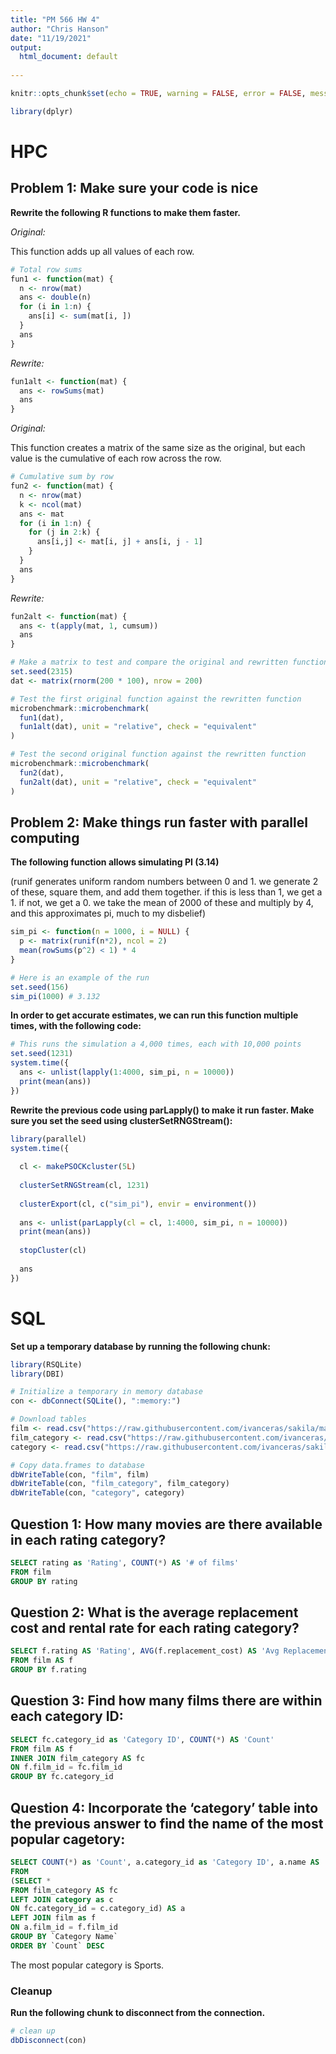 ```yaml
---
title: "PM 566 HW 4"
author: "Chris Hanson"
date: "11/19/2021"
output: 
  html_document: default
  
---
```


```r
knitr::opts_chunk$set(echo = TRUE, warning = FALSE, error = FALSE, message = FALSE)
```

```r
library(dplyr)
```


# HPC

## Problem 1: Make sure your code is nice

**Rewrite the following R functions to make them faster.**

*Original:*

This function adds up all values of each row.

```r
# Total row sums
fun1 <- function(mat) {
  n <- nrow(mat)
  ans <- double(n) 
  for (i in 1:n) {
    ans[i] <- sum(mat[i, ])
  }
  ans
}
```

*Rewrite:*

```r
fun1alt <- function(mat) {
  ans <- rowSums(mat)
  ans
}
```

*Original:*

This function creates a matrix of the same size as the original, but each value is the cumulative of each row across the row.

```r
# Cumulative sum by row
fun2 <- function(mat) {
  n <- nrow(mat)
  k <- ncol(mat)
  ans <- mat
  for (i in 1:n) {
    for (j in 2:k) {
      ans[i,j] <- mat[i, j] + ans[i, j - 1]
    }
  }
  ans
}
```

*Rewrite:*

```r
fun2alt <- function(mat) {
  ans <- t(apply(mat, 1, cumsum))
  ans
}
```

```r
# Make a matrix to test and compare the original and rewritten functions
set.seed(2315)
dat <- matrix(rnorm(200 * 100), nrow = 200)

# Test the first original function against the rewritten function
microbenchmark::microbenchmark(
  fun1(dat),
  fun1alt(dat), unit = "relative", check = "equivalent"
)

# Test the second original function against the rewritten function
microbenchmark::microbenchmark(
  fun2(dat),
  fun2alt(dat), unit = "relative", check = "equivalent"
)
```

## Problem 2: Make things run faster with parallel computing

**The following function allows simulating PI (3.14)**

(runif generates uniform random numbers between 0 and 1. we generate 2 of these, square them, and add them together. if this is less than 1, we get a 1. if not, we get a 0. we take the mean of 2000 of these and multiply by 4, and this approximates pi, much to my disbelief)

```r
sim_pi <- function(n = 1000, i = NULL) {
  p <- matrix(runif(n*2), ncol = 2)
  mean(rowSums(p^2) < 1) * 4
}

# Here is an example of the run
set.seed(156)
sim_pi(1000) # 3.132
```

**In order to get accurate estimates, we can run this function multiple times, with the following code:**

```r
# This runs the simulation a 4,000 times, each with 10,000 points
set.seed(1231)
system.time({
  ans <- unlist(lapply(1:4000, sim_pi, n = 10000))
  print(mean(ans))
})
```

**Rewrite the previous code using parLapply() to make it run faster. Make sure you set the seed using clusterSetRNGStream():**

```r
library(parallel)
system.time({
  
  cl <- makePSOCKcluster(5L)
  
  clusterSetRNGStream(cl, 1231)
  
  clusterExport(cl, c("sim_pi"), envir = environment())
  
  ans <- unlist(parLapply(cl = cl, 1:4000, sim_pi, n = 10000))
  print(mean(ans))
  
  stopCluster(cl)
  
  ans
})
```

# SQL

**Set up a temporary database by running the following chunk:**

```r
library(RSQLite)
library(DBI)

# Initialize a temporary in memory database
con <- dbConnect(SQLite(), ":memory:")

# Download tables
film <- read.csv("https://raw.githubusercontent.com/ivanceras/sakila/master/csv-sakila-db/film.csv")
film_category <- read.csv("https://raw.githubusercontent.com/ivanceras/sakila/master/csv-sakila-db/film_category.csv")
category <- read.csv("https://raw.githubusercontent.com/ivanceras/sakila/master/csv-sakila-db/category.csv")

# Copy data.frames to database
dbWriteTable(con, "film", film)
dbWriteTable(con, "film_category", film_category)
dbWriteTable(con, "category", category)
```

## Question 1: How many movies are there available in each rating category?

```sql
SELECT rating as 'Rating', COUNT(*) AS '# of films'
FROM film
GROUP BY rating
```

## Question 2: What is the average replacement cost and rental rate for each rating category?

```sql
SELECT f.rating AS 'Rating', AVG(f.replacement_cost) AS 'Avg Replacement Cost', AVG(f.rental_rate) AS 'Avg Rental Rate'
FROM film AS f
GROUP BY f.rating
```

## Question 3: Find how many films there are within each category ID:

```sql
SELECT fc.category_id as 'Category ID', COUNT(*) AS 'Count'
FROM film AS f
INNER JOIN film_category AS fc
ON f.film_id = fc.film_id
GROUP BY fc.category_id
```

## Question 4: Incorporate the 'category' table into the previous answer to find the name of the most popular cagetory:

```sql
SELECT COUNT(*) as 'Count', a.category_id as 'Category ID', a.name AS 'Category Name'
FROM 
(SELECT *
FROM film_category AS fc
LEFT JOIN category as c
ON fc.category_id = c.category_id) AS a
LEFT JOIN film as f
ON a.film_id = f.film_id
GROUP BY `Category Name`
ORDER BY `Count` DESC
```

The most popular category is Sports.

### Cleanup

**Run the following chunk to disconnect from the connection.**

```r
# clean up
dbDisconnect(con)
```
